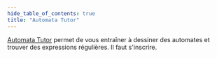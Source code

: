 ```yaml
---
hide_table_of_contents: true
title: "Automata Tutor"
---
```


[Automata Tutor](https://automata-tutor.live-lab.fi.muni.cz/dashboard/enroll_in_course/NDIz.ZuqCpQ.PtMZazrnsrFXilenKKemhieG0rI) permet de vous entraîner à dessiner des automates et trouver des expressions régulières. Il faut s'inscrire.
